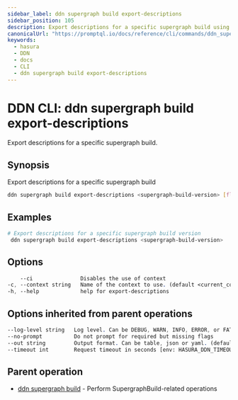 ```yaml
---
sidebar_label: ddn supergraph build export-descriptions
sidebar_position: 105
description: Export descriptions for a specific supergraph build using the DDN CLI
canonicalUrl: "https://promptql.io/docs/reference/cli/commands/ddn_supergraph_build_export-descriptions"
keywords:
  - hasura
  - DDN
  - docs
  - CLI
  - ddn supergraph build export-descriptions
---
```


# DDN CLI: ddn supergraph build export-descriptions

Export descriptions for a specific supergraph build.

## Synopsis

Export descriptions for a specific supergraph build

```bash
ddn supergraph build export-descriptions <supergraph-build-version> [flags]
```

## Examples

```bash
# Export descriptions for a specific supergraph build version
 ddn supergraph build export-descriptions <supergraph-build-version>
```

## Options

```sass
    --ci               Disables the use of context
-c, --context string   Name of the context to use. (default <current_context>)
-h, --help             help for export-descriptions
```

## Options inherited from parent operations

```sass
--log-level string   Log level. Can be DEBUG, WARN, INFO, ERROR, or FATAL. (default "INFO")
--no-prompt          Do not prompt for required but missing flags
--out string         Output format. Can be table, json or yaml. (default "table")
--timeout int        Request timeout in seconds [env: HASURA_DDN_TIMEOUT] (default 100)
```

## Parent operation

- [ddn supergraph build](/reference/cli/commands/ddn_supergraph_build) - Perform SupergraphBuild-related operations
